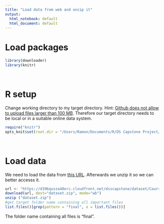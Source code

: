 ```yaml
---
title: "Load data from web and unzip it"
output:
  html_notebook: default
  html_document: default
---
```


# Load packages

```r
library(downloader)
library(knitr)
```
$~$
$~$

# R setup
Change working directory to my target directory.
Hint: [Github does not allow to upload files larger than 100 MB](https://help.github.com/articles/working-with-large-files/). Therefore our target directory needs to be local or in a suitable online data system.
```r
require("knitr")
opts_knit$set(root.dir = "/Users/Ramon/Documents/R/DS Capstone Project/")
```
$~$
$~$

# Load data

We need to load the data from [this URL](https://d396qusza40orc.cloudfront.net/dsscapstone/dataset/Coursera-SwiftKey.zip). Afterwards we unzip it so we can better accesss it.
```r
url <- "https://d396qusza40orc.cloudfront.net/dsscapstone/dataset/Coursera-SwiftKey.zip"
download(url, dest="dataset.zip", mode="wb") 
unzip ("dataset.zip")
#get target folder name containing all important files
list.files()[grep(pattern = "final", x = list.files())]
```

The folder name containing all files is "final".